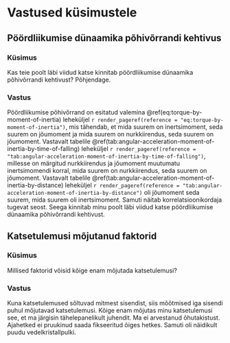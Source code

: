 # Vastused küsimustele

## Pöördliikumise dünaamika põhivõrrandi kehtivus

### Küsimus

Kas teie poolt läbi viidud katse kinnitab pöördliikumise dünaamika põhivõrrandi kehtivust?
Põhjendage.

### Vastus

Pöördliikumise põhivõrrand on esitatud valemina \@ref(eq:torque-by-moment-of-inertia) leheküljel `r render_pageref(reference = "eq:torque-by-moment-of-inertia")`, mis tähendab, et mida suurem on inertsimoment, seda suurem on jõumoment ja mida suurem on nurkkiirendus, seda suurem on jõumoment. Vastavalt tabelile \@ref(tab:angular-acceleration-moment-of-inertia-by-time-of-falling) leheküljel `r render_pageref(reference = "tab:angular-acceleration-moment-of-inertia-by-time-of-falling")`, millesse on märgitud nurkkiirendus ja jõumoment muutumatu inertsimomendi korral, mida suurem on nurkkiirendus, seda suurem on jõumoment. Vastavalt tabelile \@ref(tab:angular-acceleration-moment-of-inertia-by-distance) leheküljel `r render_pageref(reference = "tab:angular-acceleration-moment-of-inertia-by-distance")` oli jõumoment seda suurem, mida suurem oli inertsimoment. Samuti näitab korrelatsioonikordaja tugevat seost. Seega kinnitab minu poolt läbi viidud katse pöördliikumise dünaamika põhivõrrandi kehtivust.

## Katsetulemusi mõjutanud faktorid

### Küsimus

Millised faktorid võisid kõige enam mõjutada katsetulemusi?

### Vastus

Kuna katsetulemused sõltuvad mitmest sisendist, siis mõõtmised iga sisendi puhul mõjutavad katsetulemusi. Kõige enam mõjutas minu katsetulemusi see, et ma järgisin tähelepanelikult juhendit. Ma ei arvestanud õhutakistust. Ajahetked ei pruukinud saada fikseeritud õiges hetkes. Samuti oli näidikult puudu vedelkristallpulki.

